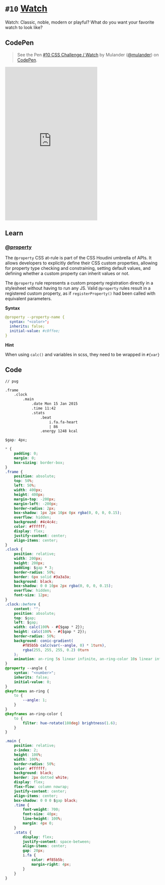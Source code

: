 
<Meta />

# `#10` [Watch](https://100dayscss.com/days/10/)

Watch: Classic, noble, modern or playful? What do you want your favorite watch to look like?

## CodePen

> See the Pen [#10 CSS Challenge / Watch](https://codepen.io/mulander/pen/dywbQMJ)
by Mulander ([@mulander](https://codepen.io/mulander))
on [CodePen](https://codepen.io).

<iframe
  height="500"
  className="w-full my-10 bg-gray-200"
  scrolling="no"
  title="#10 CSS Challenge / Watch"
  src="https://codepen.io/mulander/embed/dywbQMJ?default-tab=html%2Cresult"
  frameBorder="no"
  loading="lazy"
  allowtransparency="true"
  allowFullScreen={true}
>

</iframe>

## Learn

### [@property](https://developer.mozilla.org/en-US/docs/Web/CSS/@property)

The `@property` CSS at-rule is part of the CSS Houdini umbrella of APIs. It allows developers to explicitly define their CSS custom properties, allowing for property type checking and constraining, setting default values, and defining whether a custom property can inherit values or not.

The `@property` rule represents a custom property registration directly in a stylesheet without having to run any JS. Valid `@property` rules result in a registered custom property, as if `registerProperty()` had been called with equivalent parameters.

**Syntax**

```yaml
@property --property-name {
  syntax: "<color>";
  inherits: false;
  initial-value: #c0ffee;
}
```


**Hint**

When using `calc()` and variables in scss, they need to be wrapped in `#{var}`


## Code

```html
// pug

.frame
	.clock
		.main
			.date Mon 15 Jan 2015
			.time 11:42
			.stats
				.beat
					i.fa.fa-heart
					| 86
				.energy 1248 kcal
```

```css
$gap: 4px;

* {
	padding: 0;
	margin: 0;
	box-sizing: border-box;
}
.frame {
	position: absolute;
	top: 50%;
	left: 50%;
	width: 400px;
	height: 400px;
	margin-top: -200px;
	margin-left: -200px;
	border-radius: 2px;
	box-shadow: 1px 2px 10px 0px rgba(0, 0, 0, 0.15);
	overflow: hidden;
	background: #4c4c4c;
	color: #ffffff;
	display: flex;
	justify-content: center;
	align-items: center;
}
.clock {
	position: relative;
	width: 200px;
	height: 200px;
	padding: $gap * 3;
	border-radius: 50%;
	border: 6px solid #3a3a3a;
	background: black;
	box-shadow: 0 0 10px 2px rgba(0, 0, 0, 0.15);
	overflow: hidden;
	font-size: 12px;
}
.clock::before {
	content: "";
	position: absolute;
	top: $gap;
	left: $gap;
	width: calc(100% - #{$gap * 2});
	height: calc(100% - #{$gap * 2});
	border-radius: 50%;
	background: conic-gradient(
		#f85b5b calc(var(--angle, 0) * 1turn),
		rgba(255, 255, 255, 0.2) 0turn
	);
	animation: an-ring 5s linear infinite, an-ring-color 10s linear infinite;
}
@property --angle {
	syntax: "<number>";
	inherits: false;
	initial-value: 0;
}
@keyframes an-ring {
	to {
		--angle: 1;
	}
}
@keyframes an-ring-color {
	to {
		filter: hue-rotate(180deg) brightness(1.6);
	}
}

.main {
	position: relative;
	z-index: 2;
	height: 100%;
	width: 100%;
	border-radius: 50%;
	color: #ffffff;
	background: black;
	border: 2px dotted white;
	display: flex;
	flex-flow: column nowrap;
	justify-content: center;
	align-items: center;
	box-shadow: 0 0 0 $gap black;
	.time {
		font-weight: 700;
		font-size: 40px;
		line-height: 100%;
		margin: 4px 0;
	}
	.stats {
		display: flex;
		justify-content: space-between;
		align-items: center;
		gap: 20px;
		i.fa {
			color: #f85b5b;
			margin-right: 4px;
		}
	}
}
```